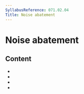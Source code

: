 ```yaml
---
SyllabusReference: 071.02.04
Title: Noise abatement
---
```


# Noise abatement

## Content

- <Link href="071.02.04.01" />
- <Link href="071.02.04.02" />
- <Link href="071.02.04.03" />
- <Link href="071.02.04.04" />
